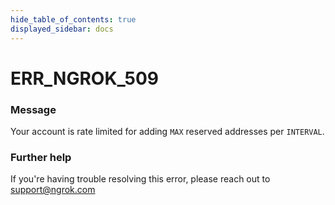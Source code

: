 ```yaml
---
hide_table_of_contents: true
displayed_sidebar: docs
---
```



# ERR_NGROK_509

### Message

Your account is rate limited for adding `MAX` reserved addresses per `INTERVAL`.

### Further help

If you're having trouble resolving this error, please reach out to [support@ngrok.com](mailto:support@ngrok.com?subject=Help%20with%20ERR_NGROK_509)

<ErrorDetails error="err_ngrok_509" />
